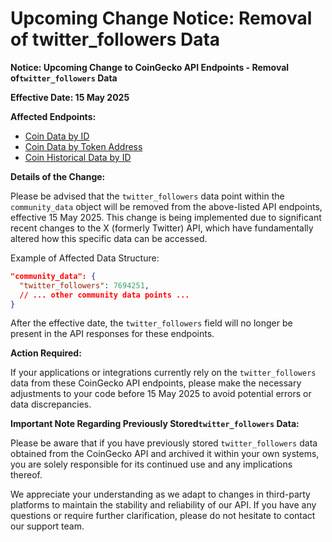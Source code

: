 # Upcoming Change Notice: Removal of twitter_followers Data

**Notice: Upcoming Change to CoinGecko API Endpoints - Removal of`twitter_followers` Data**

**Effective Date: 15 May 2025**

**Affected Endpoints:**

* [Coin Data by ID](https://docs.coingecko.com/reference/coins-id)
* [Coin Data by Token Address](https://docs.coingecko.com/reference/coins-contract-address)
* [Coin Historical Data by ID](https://docs.coingecko.com/reference/coins-id-history)

**Details of the Change:**

Please be advised that the `twitter_followers` data point within the `community_data` object will be removed from the above-listed API endpoints, effective 15 May 2025. This change is being implemented due to significant recent changes to the X (formerly Twitter) API, which have fundamentally altered how this specific data can be accessed.

Example of Affected Data Structure:

```json
"community_data": {  
  "twitter_followers": 7694251,
  // ... other community data points ...
}
```

After the effective date, the `twitter_followers` field will no longer be present in the API responses for these endpoints.

**Action Required:**

If your applications or integrations currently rely on the `twitter_followers` data from these CoinGecko API endpoints, please make the necessary adjustments to your code before 15 May 2025 to avoid potential errors or data discrepancies.

**Important Note Regarding Previously Stored`twitter_followers` Data:**

Please be aware that if you have previously stored `twitter_followers` data obtained from the CoinGecko API and archived it within your own systems, you are solely responsible for its continued use and any implications thereof.

We appreciate your understanding as we adapt to changes in third-party platforms to maintain the stability and reliability of our API. If you have any questions or require further clarification, please do not hesitate to contact our support team.